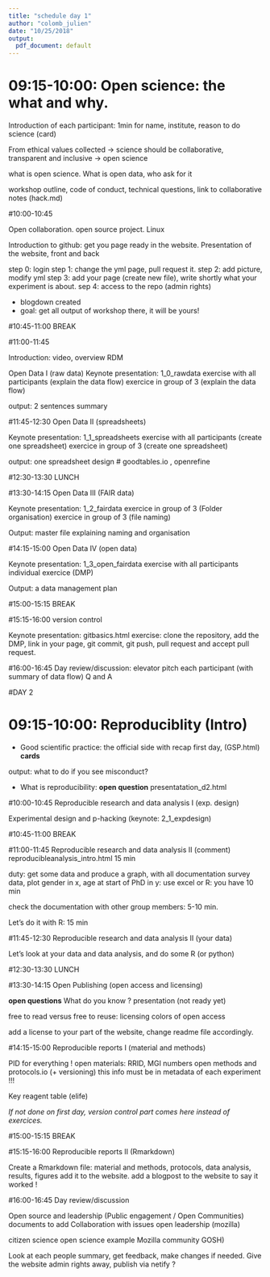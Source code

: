 ```yaml
---
title: "schedule day 1"
author: "colomb_julien"
date: "10/25/2018"
output:
  pdf_document: default
---
```



# 09:15-10:00: Open science: the what and why.

Introduction of each participant: 1min for name, institute, reason to do science (card)

From ethical values collected -> science should be collaborative, transparent and inclusive -> open science

what is open science.
What is open data, who ask for it

workshop outline, code of conduct, technical questions, link to collaborative notes (hack.md)






#10:00-10:45

Open collaboration.
open source project. Linux

Introduction to github: get you page ready in the website.
Presentation of the website, front and back

step 0: login
step 1:  change the yml page, pull request it.
step 2: add picture, modify yml
step 3: add your page (create new file), write shortly what your experiment is about.
sep 4:  access to the repo (admin rights)

- blogdown created
- goal: get all output of workshop there, it will be yours!

#10:45-11:00
BREAK

#11:00-11:45

Introduction: video, overview RDM

Open Data I (raw data)
Keynote presentation: 1_0_rawdata
exercise with all participants (explain the data flow)
exercice in group of 3 (explain the data flow)

output: 2 sentences summary

#11:45-12:30
Open Data II (spreadsheets)

Keynote presentation: 1_1_spreadsheets
exercise with all participants (create one spreadsheet)
exercice in group of 3 (create one spreadsheet)

output: one spreadsheet design
# goodtables.io , openrefine

#12:30-13:30
LUNCH

#13:30-14:15
Open Data III (FAIR data)

Keynote presentation: 1_2_fairdata
exercice in group of 3 (Folder organisation)
exercice in group of 3 (file naming)

Output: master file explaining naming and organisation

#14:15-15:00
Open Data IV (open data)

Keynote presentation: 1_3_open_fairdata
exercise with all participants
individual exercice (DMP)

Output: a data management plan

#15:00-15:15
BREAK

#15:15-16:00
version control

Keynote presentation: gitbasics.html
exercise: clone the repository, add the DMP, link in your page, git commit, git push, pull request and accept pull request.


#16:00-16:45
Day review/discussion:
elevator pitch each participant (with summary of data flow)
Q and A

\newpage

#DAY 2

# 09:15-10:00: Reproduciblity (Intro)

- Good scientific practice: the official side with recap first day, (GSP.html) 
**cards**

output: what to do if you see misconduct?

- What is reproducibility: 
**open question**
presentatation_d2.html


#10:00-10:45 Reproducible research and data analysis I (exp. design)

Experimental design and p-hacking (keynote: 2_1_expdesign)



#10:45-11:00
BREAK

#11:00-11:45 Reproducible research and data analysis II (comment)
reproducibleanalysis_intro.html 15 min

duty: get some data and produce a graph, with all documentation
survey data, plot gender in x, age at start of PhD in y: 
use excel or R: you have 10 min

check the documentation with other group members: 5-10 min.

Let's do it with R: 15 min


#11:45-12:30 Reproducible research and data analysis II (your data)

Let's look at your data and data analysis, and do some R (or python)

#12:30-13:30
LUNCH

#13:30-14:15 Open Publishing (open access and licensing)

**open questions** What do you know ?
presentation (not ready yet)

free to read versus free to reuse: licensing
colors of open access

add a license to your part of the website, change readme file accordingly.


#14:15-15:00  Reproducible reports I (material and methods)

PID for everything !
open materials: RRID, MGI numbers
open methods and protocols.io (+ versioning)
this info must be in metadata of each experiment !!!

Key reagent table (elife)


*If not done on first day, version control part comes here instead of exercices.*




#15:00-15:15 BREAK 


#15:15-16:00 Reproducible reports II (Rmarkdown)

Create a Rmarkdown file:
material and methods, protocols, data analysis, results, figures
add it to the website.
add a blogpost to the website to say it worked !




#16:00-16:45 Day review/discussion

Open source and leadership (Public engagement / Open Communities)
documents to add
Collaboration with issues
open leadership (mozilla)

citizen science
open science example
Mozilla community
GOSH)

Look at each people summary, get feedback, make changes if needed.
Give the website admin rights away, publish via netify ?

